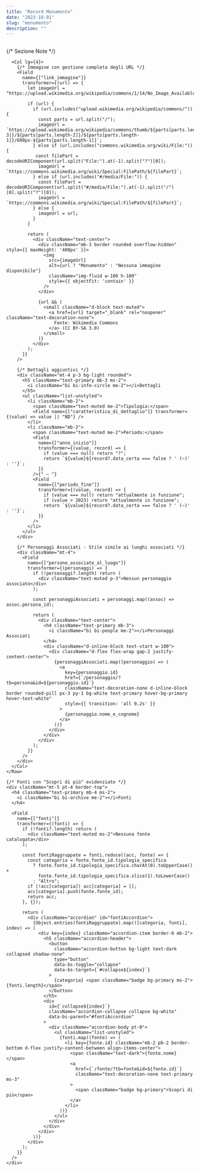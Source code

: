 ```yaml
---
title: "Record Monumento"
date: "2023-10-01"
slug: "monumento"
description: ""
---
```



<Record>
  <div className="p-3 text-white bg-primary rounded-top border-top border-5 border-danger">
    <h2 className="mb-1 ms-3">
      <Field name={["nome_luogo"]} />
    </h2>
    <Field name={["tipo_monumento"]} className="fs-5 ms-3" />
  </div>

  <div className="p-4 bg-white border rounded-bottom shadow-sm">
    <Row className="g-4">
      <Col lg={8}>
        {/* Sezione Note */}
        <div className="p-4 border rounded bg-light">
          <Field name={["note"]} />
        </div>
      </Col>

      <Col lg={4}>
        {/* Immagine con gestione completa degli URL */}
        <Field
          name={["link_immagine"]}
          transformer={(url) => {
            let imageUrl = "https://upload.wikimedia.org/wikipedia/commons/1/14/No_Image_Available.jpg";
            
            if (url) {
              if (url.includes("upload.wikimedia.org/wikipedia/commons/")) {
                const parts = url.split("/");
                imageUrl = `https://upload.wikimedia.org/wikipedia/commons/thumb/${parts[parts.length-3]}/${parts[parts.length-2]}/${parts[parts.length-1]}/600px-${parts[parts.length-1]}`;
              } else if (url.includes("commons.wikimedia.org/wiki/File:")) {
               const filePart = decodeURIComponent(url.split("File:").at(-1).split("?")[0]);
                imageUrl = `https://commons.wikimedia.org/wiki/Special:FilePath/${filePart}`;
              } else if (url.includes("#/media/File:")) {
                const filePart = decodeURIComponent(url.split("#/media/File:").at(-1).split("/")[0].split("?")[0]);
                imageUrl = `https://commons.wikimedia.org/wiki/Special:FilePath/${filePart}`;
              } else {
                imageUrl = url;
              }
            }

            return (
              <div className="text-center">
                <div className="mb-3 border rounded overflow-hidden" style={{ maxHeight: '400px' }}>
                  <img
                    src={imageUrl}
                    alt={url ? "Monumento" : "Nessuna immagine disponibile"}
                    className="img-fluid w-100 h-100"
                    style={{ objectFit: 'contain' }}
                  />
                </div>
                
                {url && (
                  <small className="d-block text-muted">
                    <a href={url} target="_blank" rel="noopener" className="text-decoration-none">
                      Fonte: Wikimedia Commons
                    </a> (CC BY-SA 3.0)
                  </small>
                )}
              </div>
            );
          }}
        />

        {/* Dettagli aggiuntivi */}
        <div className="mt-4 p-3 bg-light rounded">
          <h5 className="text-primary mb-3 ms-2">
            <i className="bi bi-info-circle me-2"></i>Dettagli
          </h5>
          <ul className="list-unstyled">
            <li className="mb-2">
              <span className="text-muted me-2">Tipologia:</span>
              <Field name={["caratteristica_di_dettaglio"]} transformer={(value) => value || "ND"} />
            </li>
            <li className="mb-2">
              <span className="text-muted me-2">Periodo:</span>
              <Field 
                name={["anno_inizio"]} 
                transformer={(value, record) => {
                  if (value === null) return "?";
                  return `${value}${record?.data_certa === false ? ' (~)' : ''}`;
                }} 
              />{" — "}
              <Field 
                name={["periodo_fine"]} 
                transformer={(value, record) => {
                  if (value === null) return "attualmente in funzione";
                  if (value > 2023) return "attualmente in funzione";
                  return `${value}${record?.data_certa === false ? ' (~)' : ''}`;
                }} 
              />
            </li>
          </ul>
        </div>

        {/* Personaggi Associati - Stile simile ai luoghi associati */}
        <div className="mt-4">
          <Field 
            name={["persone_associate_al_luogo"]}
            transformer={(personaggi) => {
              if (!personaggi?.length) return (
                <div className="text-muted p-3">Nessun personaggio associato</div>
              );

              const personaggiAssociati = personaggi.map((assoc) => assoc.persona_id);
              
              return (
                <div className="text-center">
                  <h4 className="text-primary mb-3">
                    <i className="bi bi-people me-2"></i>Personaggi Associati
                  </h4>
                  <div className="d-inline-block text-start w-100">
                    <div className="d-flex flex-wrap gap-2 justify-content-center">
                      {personaggiAssociati.map((personaggio) => (
                        <a 
                          key={personaggio.id}
                          href={`/personaggio/?tb=persona&id=${personaggio.id}`}
                          className="text-decoration-none d-inline-block border rounded-pill px-3 py-1 bg-white text-primary hover-bg-primary hover-text-white"
                          style={{ transition: 'all 0.2s' }}
                        >
                          {personaggio.nome_e_cognome}
                        </a>
                      ))}
                    </div>
                  </div>
                </div>
              );
            }}
          />
        </div>
      </Col>
    </Row>

    {/* Fonti con "Scopri di più" evidenziato */}
    <div className="mt-5 pt-4 border-top">
      <h4 className="text-primary mb-4 ms-2">
        <i className="bi bi-archive me-2"></i>Fonti
      </h4>
      
      <Field 
        name={["fonti"]}
        transformer={(fonti) => {
          if (!fonti?.length) return (
            <div className="text-muted ms-2">Nessuna fonte catalogata</div>
          );

          const fontiRaggruppate = fonti.reduce((acc, fonte) => {
            const categoria = fonte.fonte_id.tipologia_specifica 
              ? fonte.fonte_id.tipologia_specifica.charAt(0).toUpperCase() + 
                fonte.fonte_id.tipologia_specifica.slice(1).toLowerCase()
              : "Altro";
            if (!acc[categoria]) acc[categoria] = [];
            acc[categoria].push(fonte.fonte_id);
            return acc;
          }, {});

          return (
            <div className="accordion" id="fontiAccordion">
              {Object.entries(fontiRaggruppate).map(([categoria, fonti], index) => (
                <div key={index} className="accordion-item border-0 mb-2">
                  <h5 className="accordion-header">
                    <button 
                      className="accordion-button bg-light text-dark collapsed shadow-none" 
                      type="button" 
                      data-bs-toggle="collapse" 
                      data-bs-target={`#collapse${index}`}
                    >
                      {categoria} <span className="badge bg-primary ms-2">{fonti.length}</span>
                    </button>
                  </h5>
                  <div 
                    id={`collapse${index}`} 
                    className="accordion-collapse collapse bg-white"
                    data-bs-parent="#fontiAccordion"
                  >
                    <div className="accordion-body pt-0">
                      <ul className="list-unstyled">
                        {fonti.map((fonte) => (
                          <li key={fonte.id} className="mb-2 pb-2 border-bottom d-flex justify-content-between align-items-center">
                            <span className="text-dark">{fonte.nome}</span>
                            <a 
                              href={`/fonte/?tb=fonte&id=${fonte.id}`}
                              className="text-decoration-none text-primary ms-3"
                            >
                              <span className="badge bg-primary">Scopri di più</span>
                            </a>
                          </li>
                        ))}
                      </ul>
                    </div>
                  </div>
                </div>
              ))}
            </div>
          );
        }}
      />
    </div>
  </div>
</Record>